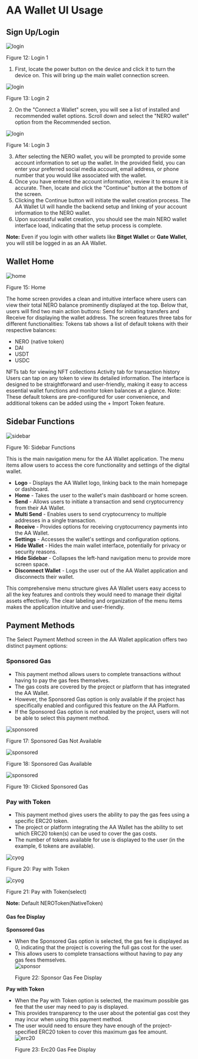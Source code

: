 # AA Wallet UI Usage

## Sign Up/Login

<div style={{ height: "2rem" }} />
<div style={{ textAlign: "center" }}>
  <img src="/assets/aaWallet/login-1.png" alt="login" />
  <p style={{ fontStyle: "italic" }}>Figure 12: Login 1</p>
</div>

1. First, locate the power button on the device and click it to turn the device on. This will bring up the main wallet connection screen.

<div style={{ height: "2rem" }} />
<div style={{ textAlign: "center" }}>
  <img src="/assets/aaWallet/login-2.png" alt="login" />
  <p style={{ fontStyle: "italic" }}>Figure 13: Login 2</p>
</div>

2. On the "Connect a Wallet" screen, you will see a list of installed and recommended wallet options. Scroll down and select the "NERO wallet" option from the Recommended section.

<div style={{ height: "2rem" }} />
<div style={{ textAlign: "center" }}>
  <img src="/assets/aaWallet/login-3.png" alt="login" />
  <p style={{ fontStyle: "italic" }}>Figure 14: Login 3</p>
</div>

3. After selecting the NERO wallet, you will be prompted to provide some account information to set up the wallet. In the provided field, you can enter your preferred social media account, email address, or phone number that you would like associated with the wallet.
4. Once you have entered the account information, review it to ensure it is accurate. Then, locate and click the "Continue" button at the bottom of the screen.
5. Clicking the Continue button will initiate the wallet creation process. The AA Wallet UI will handle the backend setup and linking of your account information to the NERO wallet.
6. Upon successful wallet creation, you should see the main NERO wallet interface load, indicating that the setup process is complete.

**Note:** Even if you login with other wallets like **Bitget Wallet** or **Gate Wallet**, you will still be logged in as an AA Wallet.

## Wallet Home 
<div style={{ height: "2rem" }} />
<div style={{ textAlign: "center" }}>
  <img src="/assets/aaWallet/home.png" alt="home" />
  <p style={{ fontStyle: "italic" }}>Figure 15: Home</p>
</div>

The home screen provides a clean and intuitive interface where users can view their total NERO balance prominently displayed at the top. Below that, users will find two main action buttons: Send for initiating transfers and Receive for displaying the wallet address.
The screen features three tabs for different functionalities:
Tokens tab shows a list of default tokens with their respective balances:
* NERO (native token)
* DAI
* USDT
* USDC

NFTs tab for viewing NFT collections
Activity tab for transaction history
Users can tap on any token to view its detailed information. The interface is designed to be straightforward and user-friendly, making it easy to access essential wallet functions and monitor token balances at a glance.
Note: These default tokens are pre-configured for user convenience, and additional tokens can be added using the + Import Token feature.

## Sidebar Functions

<div style={{ height: "2rem" }} />
<div style={{ textAlign: "center" }}>
  <img src="/assets/aaWallet/sidebar.png" alt="sidebar" />
  <p style={{ fontStyle: "italic" }}>Figure 16: Sidebar Functions</p>
</div>

This is the main navigation menu for the AA Wallet application. The menu items allow users to access the core functionality and settings of the digital wallet.

- **Logo** - Displays the AA Wallet logo, linking back to the main homepage or dashboard.
- **Home** - Takes the user to the wallet's main dashboard or home screen.
- **Send** - Allows users to initiate a transaction and send cryptocurrency from their AA Wallet.
- **Multi Send** - Enables users to send cryptocurrency to multiple addresses in a single transaction.
- **Receive** - Provides options for receiving cryptocurrency payments into the AA Wallet.
- **Settings** - Accesses the wallet's settings and configuration options.
- **Hide Wallet** - Hides the main wallet interface, potentially for privacy or security reasons.
- **Hide Sidebar** - Collapses the left-hand navigation menu to provide more screen space.
- **Disconnect Wallet** - Logs the user out of the AA Wallet application and disconnects their wallet.

This comprehensive menu structure gives AA Wallet users easy access to all the key features and controls they would need to manage their digital assets effectively. The clear labeling and organization of the menu items makes the application intuitive and user-friendly.

## Payment Methods

The Select Payment Method screen in the AA Wallet application offers two distinct payment options:

### Sponsored Gas

- This payment method allows users to complete transactions without having to pay the gas fees themselves.
- The gas costs are covered by the project or platform that has integrated the AA Wallet.
- However, the Sponsored Gas option is only available if the project has specifically enabled and configured this feature on the AA Platform.
- If the Sponsored Gas option is not enabled by the project, users will not be able to select this payment method.

<div style={{ height: "2rem" }} />
<div style={{ textAlign: "center" }}>
  <img
    src="/assets/aaWallet/sponsored-off.png"
    alt="sponsored"
    style={{ margin: "0 auto", display: "block", maxWidth: "100%" }}
  />
  <p style={{ fontStyle: "italic" }}>Figure 17: Sponsored Gas Not Available</p>
</div>

<div style={{ height: "2rem" }} />
<div style={{ textAlign: "center" }}>
  <img
    src="/assets/aaWallet/sponsored-on.png"
    alt="sponsored"
    style={{ margin: "0 auto", display: "block", maxWidth: "100%" }}
  />
  <p style={{ fontStyle: "italic" }}>Figure 18: Sponsored Gas Available</p>
</div>

<div style={{ height: "2rem" }} />
<div style={{ textAlign: "center" }}>
  <img
    src="/assets/aaWallet/sponsored-click.png"
    alt="sponsored"
    style={{ margin: "0 auto", display: "block", maxWidth: "100%" }}
  />
  <p style={{ fontStyle: "italic" }}>Figure 19: Clicked Sponsored Gas</p>
</div>

### Pay with Token

- This payment method gives users the ability to pay the gas fees using a specific ERC20 token.
- The project or platform integrating the AA Wallet has the ability to set which ERC20 token(s) can be used to cover the gas costs.
- The number of tokens available for use is displayed to the user (in the example, 6 tokens are available).

<div style={{ height: "2rem" }} />
<div style={{ textAlign: "center" }}>
  <img
    src="/assets/aaWallet/cyog.png"
    alt="cyog"
    style={{ margin: "0 auto", display: "block", maxWidth: "100%" }}
  />
  <p style={{ fontStyle: "italic" }}>Figure 20: Pay with Token</p>
</div>

<div style={{ height: "2rem" }} />
<div style={{ textAlign: "center" }}>
  <img
    src="/assets/aaWallet/cyog-select.png"
    alt="cyog"
    style={{ margin: "0 auto", display: "block", maxWidth: "100%" }}
  />
  <p style={{ fontStyle: "italic" }}>Figure 21: Pay with Token(select)</p>
</div>

**Note:** Default NEROToken(NativeToken)

#### Gas fee Display

**Sponsored Gas**

- When the Sponsored Gas option is selected, the gas fee is displayed as 0, indicating that the project is covering the full gas cost for the user.
- This allows users to complete transactions without having to pay any gas fees themselves.
  <div style={{ height: "2rem" }} />
  <div style={{ textAlign: "center" }}>
    <img
      src="/assets/aaWallet/gasFee-sponsor.png"
      alt="sponsor"
      style={{ margin: "0 auto", display: "block", maxWidth: "100%" }}
    />
    <p style={{ fontStyle: "italic" }}>Figure 22: Sponsor Gas Fee Display</p>
  </div>

**Pay with Token**

- When the Pay with Token option is selected, the maximum possible gas fee that the user may need to pay is displayed.
- This provides transparency to the user about the potential gas cost they may incur when using this payment method.
- The user would need to ensure they have enough of the project-specified ERC20 token to cover this maximum gas fee amount.
  <div style={{ height: "2rem" }} />
  <div style={{ textAlign: "center" }}>
    <img
      src="/assets/aaWallet/gasFee-erc20.png"
      alt="erc20"
      style={{ margin: "0 auto", display: "block", maxWidth: "100%" }}
    />
    <p style={{ fontStyle: "italic" }}>Figure 23: Erc20 Gas Fee Display</p>
  </div>
